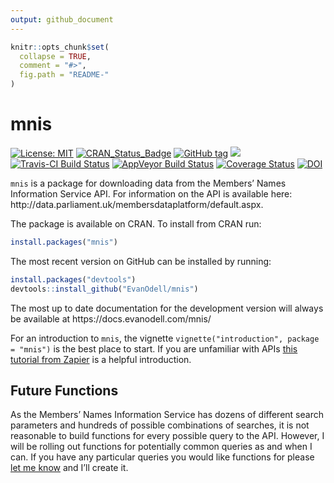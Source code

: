 ```yaml
---
output: github_document
---
```


<!-- README.md is generated from README.Rmd. Please edit that file -->

```r
knitr::opts_chunk$set(
  collapse = TRUE,
  comment = "#>",
  fig.path = "README-"
)
```

# mnis

[![License: MIT](https://img.shields.io/badge/License-MIT-blue.svg)](https://opensource.org/licenses/MIT)
[![CRAN_Status_Badge](https://www.r-pkg.org/badges/version/mnis)](https://cran.r-project.org/package=mnis)
[![GitHub tag](https://img.shields.io/github/tag/evanodell/mnis.svg)](https://github.com/evanodell/mnis)
[![](https://cranlogs.r-pkg.org/badges/grand-total/mnis)](https://dgrtwo.shinyapps.io/cranview/)
[![Travis-CI Build Status](https://travis-ci.org/evanodell/mnis.svg?branch=master)](https://travis-ci.org/evanodell/mnis)
[![AppVeyor Build Status](https://ci.appveyor.com/api/projects/status/github/evanodell/mnis?branch=master&svg=true)](https://ci.appveyor.com/project/evanodell/mnis)
[![Coverage Status](https://img.shields.io/codecov/c/github/evanodell/mnis/master.svg)](https://codecov.io/github/evanodell/mnis?branch=master)
[![DOI](https://zenodo.org/badge/76553907.svg)](https://zenodo.org/badge/latestdoi/76553907)

`mnis` is a package for downloading data from the Members' Names Information Service API. For information on the API is available here: http://data.parliament.uk/membersdataplatform/default.aspx.

The package is available on CRAN. To install from CRAN run:

```r
install.packages("mnis")
```

The most recent version on GitHub can be installed by running:

```r
install.packages("devtools")
devtools::install_github("EvanOdell/mnis")
```

The most up to date documentation for the development version will always be available at https://docs.evanodell.com/mnis/

For an introduction to `mnis`, the vignette `vignette("introduction", package = "mnis")` is the best place to start. If you are unfamiliar with APIs [this tutorial from Zapier](https://zapier.com/learn/apis/) is a helpful introduction.

## Future Functions

As the Members' Names Information Service has dozens of different search parameters and hundreds of possible combinations of searches, it is not reasonable to build functions for every possible query to the API. However, I will be rolling out functions for potentially common queries as and when I can. If you have any particular queries you would like functions for please [let me know](mailto:evanodell91@gmail.com) and I'll create it.

